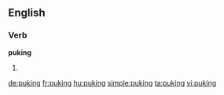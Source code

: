 ==English==

===Verb===
'''puking'''

# {{present participle of|[[puke]]}}

[[de:puking]]
[[fr:puking]]
[[hu:puking]]
[[simple:puking]]
[[ta:puking]]
[[vi:puking]]